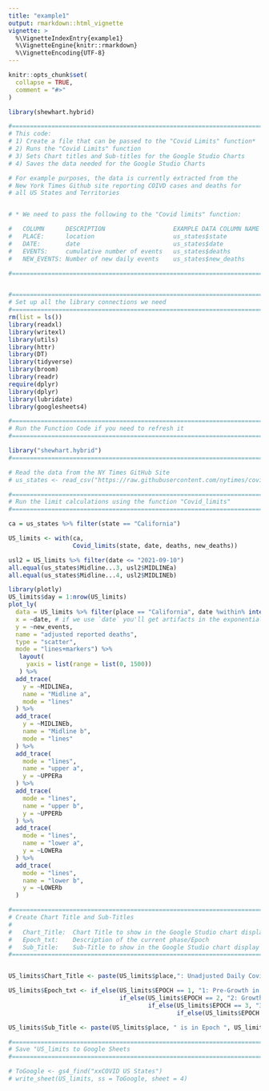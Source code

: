 ```yaml
---
title: "example1"
output: rmarkdown::html_vignette
vignette: >
  %\VignetteIndexEntry{example1}
  %\VignetteEngine{knitr::rmarkdown}
  %\VignetteEncoding{UTF-8}
---
```


```r
knitr::opts_chunk$set(
  collapse = TRUE,
  comment = "#>"
)
```

```r
library(shewhart.hybrid)
```

```r
#===============================================================================
# This code:
# 1) Create a file that can be passed to the "Covid Limits" function*
# 2) Runs the "Covid Limits" function
# 3) Sets Chart titles and Sub-titles for the Google Studio Charts
# 4) Saves the data needed for the Google Studio Charts

# For example purposes, the data is currently extracted from the 
# New York Times Github site reporting COIVD cases and deaths for 
# all US States and Territories


# * We need to pass the following to the "Covid limits" function:

#   COLUMN      DESCRIPTION                   EXAMPLE DATA COLUMN NAME
#   PLACE:      location                      us_states$state
#   DATE:       date                          us_states$date
#   EVENTS:     cumulative number of events   us_states$deaths
#   NEW_EVENTS: Number of new daily events    us_states$new_deaths

#===============================================================================


#===============================================================================
# Set up all the library connections we need
#===============================================================================
rm(list = ls())
library(readxl)
library(writexl)
library(utils)
library(httr)
library(DT)
library(tidyverse)
library(broom)
library(readr)
require(dplyr)
library(dplyr)
library(lubridate)
library(googlesheets4)

#===============================================================================
# Run the Function Code if you need to refresh it
#===============================================================================

library("shewhart.hybrid")
#===============================================================================

# Read the data from the NY Times GitHub Site
# us_states <- read_csv("https://raw.githubusercontent.com/nytimes/covid-19-data/master/us-states.csv")


```

```R


#===============================================================================
# Run the limit calculations using the function "Covid_limits"
#===============================================================================

ca = us_states %>% filter(state == "California")

```

```r
US_limits <- with(ca,
                  Covid_limits(state, date, deaths, new_deaths))

usl2 = US_limits %>% filter(date <= "2021-09-10")
all.equal(us_states$Midline...3, usl2$MIDLINEa)
all.equal(us_states$Midline...4, usl2$MIDLINEb)
```

```r
library(plotly)
US_limits$day = 1:nrow(US_limits)
plot_ly(
  data = US_limits %>% filter(place == "California", date %within% interval(ymd("2021-01-01"), ymd("2021-02-01"))),
  x = ~date, # if we use `date` you'll get artifacts in the exponential curves where dates were skipped
  y = ~new_events,
  name = "adjusted reported deaths",
  type = "scatter",
  mode = "lines+markers") %>%
   layout(
     yaxis = list(range = list(0, 1500))
   ) %>%
  add_trace(
    y = ~MIDLINEa,
    name = "Midline a",
    mode = "lines"
  ) %>%
  add_trace(
    y = ~MIDLINEb,
    name = "Midline b",
    mode = "lines"
  ) %>%
  add_trace(
    mode = "lines",
    name = "upper a",
    y = ~UPPERa
  ) %>%
  add_trace(
    mode = "lines",
    name = "upper b",
    y = ~UPPERb
  ) %>%
  add_trace(
    mode = "lines",
    name = "lower a",
    y = ~LOWERa
  ) %>% 
  add_trace(
    mode = "lines",
    name = "lower b", 
    y = ~LOWERb
  )
```


```r
#===============================================================================
# Create Chart Title and Sub-Titles
#
#   Chart_Title:  Chart Title to show in the Google Studio chart display
#   Epoch_txt:    Description of the current phase/Epoch
#   Sub_Title:    Sub-Title to show in the Google Studio chart display
#===============================================================================


US_limits$Chart_Title <- paste(US_limits$place,": Unadjusted Daily Covid-19 Reported Deaths")

US_limits$Epoch_txt <- if_else(US_limits$EPOCH == 1, "1: Pre-Growth in Daily Reported Deaths",
                               if_else(US_limits$EPOCH == 2, "2: Growth in Daily Reported Deaths",
                                       if_else(US_limits$EPOCH == 3, "3: Plateau or Descent in Daily Reported Deaths",
                                               if_else(US_limits$EPOCH == 4, "4: Stability After Descent in Daily Reported Deaths", ""))))

US_limits$Sub_Title <- paste(US_limits$place, " is in Epoch ", US_limits$Epoch_txt)

#===============================================================================
# Save "US_limits to Google Sheets
#===============================================================================

# ToGoogle <- gs4_find("xxCOVID US States")
# write_sheet(US_limits, ss = ToGoogle, sheet = 4)


```

